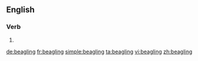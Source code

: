 ==English==

===Verb===
{{head|en|present participle}}

# {{present participle of|beagle|lang=en}}

[[de:beagling]]
[[fr:beagling]]
[[simple:beagling]]
[[ta:beagling]]
[[vi:beagling]]
[[zh:beagling]]